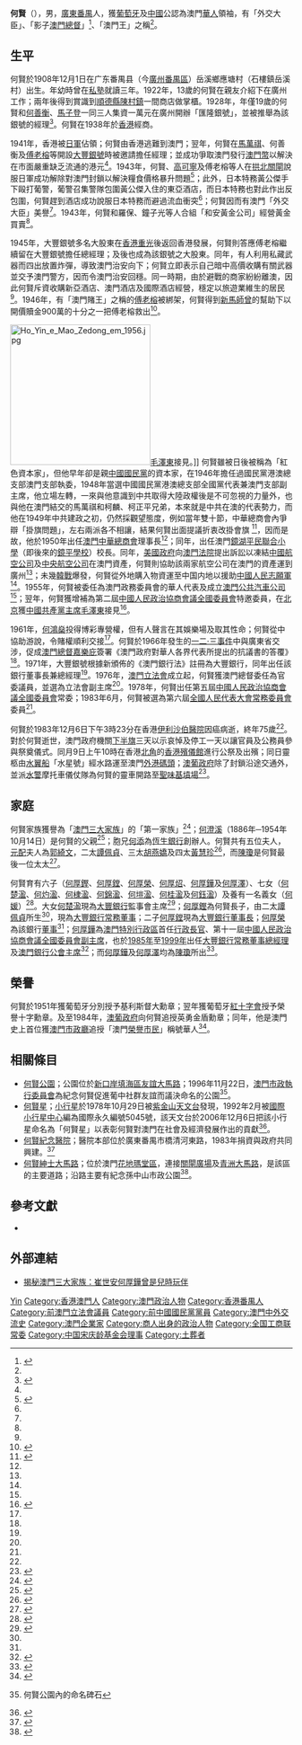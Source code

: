 {{Otheruses|何賢 (永樂進士)|other=[[明朝|明朝]][[永乐|永乐]]十年[[进士|进士]]、政治人物}}{{Infobox Biography
| subject_name   = 何賢<!--
| image_name = Comendador Ho Yin.jpg
| image_size  = 250px
| image_caption  = 何賢-->
| date_of_birth  = {{birth_date|1908|12|01}}
| place_of_birth = {{CHN-1889}}[[廣東|廣東]][[番禺区|番禺]][[石樓鎮|石樓鎮]]岳溪村
| date_of_death  = {{Death date and age|1983|12|06|1908|12|01}} 
| place_of_death = {{HKG-GBR}}[[伊利沙伯醫院|伊利沙伯醫院]]
| occupation = [[銀行家|銀行家]]、[[商人|商人]]
}}
'''何賢'''（{{bd|1908年|12月1日|1983年|12月6日|catIdx=H何}}），男，[[廣東|廣東]][[番禺縣|番禺]]人，獲[[葡萄牙|葡萄牙]]及[[中國|中國]]公認為澳門[[華人|華人]]領袖，有「外交大臣」、「影子[[澳門總督|澳門總督]]」<ref>{{zh-cn}}{{cite web |publisher=环球网 |date=2009年12月11日 |accessdate=2010年7月13日 |title=何贤：公认的“影子澳督”和“澳门王” |url=http://history.huanqiu.com/txt/2009-12/658218.html |deadurl=yes |archiveurl=https://web.archive.org/web/20130814001749/http://history.huanqiu.com/txt/2009-12/658218.html |archivedate=2013年8月14日 }}</ref>、「澳門王」之稱<ref name="WWP" />。

== 生平 ==
何賢於1908年12月1日在广东番禺县（今[[廣州|廣州]][[番禺區|番禺區]]）岳溪鄉應塘村（石樓鎮岳溪村）出生。年幼時曾在[[私塾|私塾]]就讀三年。1922年，13歲的何賢在親友介紹下在廣州工作；兩年後得到賞識到[[順德縣|順德縣]][[陈村镇_(佛山市)|陳村鎮]]一間商店做掌櫃。1928年，年僅19歲的何賢和[[何善衡|何善衡]]、[[馬子登|馬子登]]一同三人集資一萬元在廣州開辦「匯隆銀號」，並被推舉為該銀號的經理<ref name="TKP">{{zh-hant}}{{cite news|publisher=[[大公報|大公報]]|date=2009年12月4日|title=何賢──真正強人 寶劍不露鞘|url=http://www.takungpao.com/news/09/12/04/zuguo01-1181870.htm|deadurl=yes|archiveurl=https://archive.is/20130428033211/http://www.takungpao.com/news/09/12/04/zuguo01-1181870.htm|archivedate=2013年4月28日|accessdate=2010年7月13日}}</ref>。何賢在1938年於[[香港|香港]]經商。

1941年，香港被[[日軍|日軍]]佔領；何賢由香港逃難到澳門；翌年，何賢在[[馬萬祺|馬萬祺]]、何善衡及[[傅老榕|傅老榕]]等開設[[大豐銀行|大豐銀號]]時被邀請擔任經理；並成功爭取澳門發行[[澳門幣|澳門幣]]以解決在市面嚴重缺乏流通的港元<ref name="TKP" />。1943年，何賢、[[高可寧|高可寧]]及傅老榕等人在[[拱北|拱北]][[關閘|關閘]]說服日軍成功解除對澳門封鎖以解決糧食價格暴升問題<ref name="life">{{zh-hant}}{{cite news|publisher=[[大公報|大公報]]|date=2009年12月4日|title=何賢生平大事記|url=http://www.takungpao.com/news/09/12/04/GW-1181869.htm|deadurl=yes|archiveurl=https://web.archive.org/web/20100430200516/http://www.takungpao.com/news/09/12/04/GW-1181869.htm|archivedate=2010年4月30日|accessdate=2010年7月13日}}</ref>；此外，日本特務黃公傑手下毆打葡警，葡警召集警隊包圍黃公傑入住的東亞酒店，而日本特務也對此作出反包圍，何賢趕到酒店成功說服日本特務而避過流血衝突<ref name="life" />；何賢因而有澳門「外交大臣」美譽<ref name="TKP" />。1943年，何賢和羅保、鐘子光等人合組「和安黃金公司」經營黃金買賣<ref name="life" />。

1945年，大豐銀號多名大股東在[[香港重光|香港重光]]後返回香港發展，何賢則答應傅老榕繼續留在大豐銀號擔任總經理；及後也成為該銀號之大股東。同年，有人利用私藏武器而四出放置炸彈，導致澳門治安向下；何賢立即表示自己暗中高價收購有關武器並交予澳門警方，因而令澳門治安回穩。同一時期，由於避戰的商家紛紛離澳，因此何賢斥資收購新亞酒店、澳門酒店及國際酒店經營，穩定以旅遊業維生的居民<ref name="TKP" />。1946年，有「澳門賭王」之稱的[[傅老榕|傅老榕]]被綁架，何賢得到[[新馬師曾|新馬師曾]]的幫助下以開價贖金900萬的十分之一把傅老榕救出<ref name="TKPfd">{{zh-hant}}{{cite news|publisher=[[大公報|大公報]]|date=2009年12月4日|title=交游廣闊 智救傅老榕|url=http://www.takungpao.com/news/09/12/04/zuguo01-1181868.htm|deadurl=yes|archiveurl=https://archive.is/20130428032631/http://www.takungpao.com/news/09/12/04/zuguo01-1181868.htm|archivedate=2013年4月28日|accessdate=2010年7月13日}}</ref>。

[[File:Ho_Yin_e_Mao_Zedong_em_1956.jpg|250px]][[毛澤東|毛澤東]]接見。]]
何賢雖被日後被稱為「紅色資本家」，但他早年卻是親[[中國國民黨|中國國民黨]]的資本家，在1946年擔任過國民黨港澳總支部澳門支部執委，1948年當選中國國民黨港澳總支部全國黨代表兼澳門支部副主席，他立場左轉，一來與他意識到中共取得大陸政權後是不可忽視的力量外，也與他在澳門結交的馬萬祺和柯麟、柯正平兄弟，本來就是中共在澳的代表勢力，而他在1949年中共建政之初，仍然採觀望態度，例如當年雙十節，中華總商會內爭辯「掛旗問題」，左右兩派各不相讓，結果何賢出面提議折衷改掛會旗 <ref>{{zh-hant}}{{cite book|title=《[[轉型時澳門社團研究|轉型時澳門社團研究]]》|editor=婁勝華 |date=2004年9月 |publisher=廣東人民出版社 |isbn=7-218-04735-1 }}</ref>，因而是故，他於1950年出任[[澳門中華總商會|澳門中華總商會]]理事長<ref name="life" />；同年，出任澳門[[鏡湖平民聯合小學|鏡湖平民聯合小學]]（即後來的[[鏡平學校|鏡平學校]]）校長。同年，[[美國政府|美國政府]]向[[澳門法院|澳門法院]]提出訴訟以凍結[[中國航空公司|中國航空公司]]及[[中央航空公司|中央航空公司]]在澳門資產，何賢則協助該兩家航空公司在澳門的資產運到廣州<ref name="TKP" />；未幾[[韓戰|韓戰]]爆發，何賢從外地購入物資運至中国内地以援助[[中國人民志願軍|中國人民志願軍]]<ref name="TKP" />。1955年，何賢被委任為澳門政務委員會的華人代表及成立[[新福利巴士|澳門公共汽車公司]]<ref name="life" />；翌年，何賢獲增補為第二屆[[中國人民政治協商會議全國委員會|中國人民政治協商會議全國委員會]]特邀委員，在[[北京|北京]]獲[[中國共產黨中央委員會主席|中國共產黨主席]][[毛澤東|毛澤東]]接見<ref>{{zh-cn}}{{cite web |title=出席中国人民政治协商会议第二届全国委员会第二次全体会议委员名单 |publisher=[[人民網|人民網]] |accessdate=2009年12月4日 |url=http://www.people.com.cn/item/lianghui/zlhb/zx/2jie/newfiles/b1080.html |archive-date=2020年11月27日 |archive-url=https://web.archive.org/web/20201127180757/http://www.people.com.cn/item/lianghui/zlhb/zx/2jie/newfiles/b1080.html |dead-url=no }}</ref>。

1961年，[[何鴻燊|何鴻燊]]投得博彩專營權，但有人聲言在其娛樂場及取其性命；何賢從中協助游說，令賭權順利交接<ref name="TKPfd" />。何賢於1966年發生的[[一二·三事件|一二·三事件]]中與廣東省交涉，促成[[澳門總督|澳門總督]][[嘉樂庇|嘉樂庇]]簽署《澳門政府對華人各界代表所提出的抗議書的答覆》<ref name="TKP" />。1971年，大豐銀號根據新頒佈的《澳門銀行法》註冊為大豐銀行，同年出任該銀行董事長兼總經理<ref name="life" />。1976年，[[澳門立法會_(葡屬澳門)|澳門立法會]]成立起，何賢獲澳門總督委任為官委議員，並選為立法會副主席<ref name="life" />。1978年，何賢出任第五屆[[中國人民政治協商會議全國委員會|中國人民政治協商會議全國委員會]]常委；1983年6月，何賢被選為第六屆[[全國人民代表大會常務委員會|全國人民代表大會常務委員會]]委員<ref name="life" />。

何賢於1983年12月6日下午3時23分在香港[[伊利沙伯醫院|伊利沙伯醫院]]因癌病逝，終年75歲<ref name="TKPfd" />。對於何賢逝世，澳門政府機關[[下半旗|下半旗]]三天以示哀悼及停工一天以讓官員及公務員參與祭奠儀式。同月9日上午10時在香港[[北角|北角]]的[[香港殯儀館|香港殯儀館]]進行公祭及出殯；同日靈柩由[[波音929|水翼船]]「水星號」經水路運至澳門[[外港碼頭|外港碼頭]]；[[澳葡政府|澳葡政府]]除了封鎖沿途交通外，並派[[水警|水警]]摩托車儀仗隊為何賢的靈車開路至[[聖味基墳場|聖味基墳場]]<ref>{{zh-cn}}{{cite web | url=http://www.eduzhai.net/wenxue/zj/zgxd/hhhj/062.htm | title=62、人杰辞世备哀荣 | publisher=中國教育文摘 | accessdate=2010年7月13日 | deadurl=yes | archiveurl=https://archive.is/20120730193401/http://www.eduzhai.net/wenxue/zj/zgxd/hhhj/062.htm | archivedate=2012年7月30日 }}</ref>。

== 家庭 ==
何賢家族獲譽為「[[澳門三大家族|澳門三大家族]]」的「第一家族」<ref name="WWP">{{zh-hant}}{{cite news|publisher=[[文汇报_(香港)|文匯報]] |date=2010年3月14日 |title=出身澳門望族 成就濠江傳奇 |url= }}</ref>；[[何澄溪|何澄溪]]（1886年─1954年10月14日）是何賢的父親<ref>{{zh-hant}}{{cite web|url=http://www.oceanshores.com.hk/phase2/ke099.html|title=聖公會基孝中學|publisher=維景灣畔|accessdate=2010年7月13日|deadurl=yes|archiveurl=https://archive.is/20010418014433/http://www.oceanshores.com.hk/phase2/ke099.html|archivedate=2001年4月18日}}</ref>；胞兄[[何添|何添]]為[[恆生銀行|恆生銀行]]創辦人。何賢共有五位夫人，[[元配|元配]]夫人為[[郭綺文|郭綺文]]，二太[[譚佩貞|譚佩貞]]、三太[[胡燕嬌|胡燕嬌]]及四太[[黃慧珍|黃慧珍]]<ref>{{zh-cn}}{{cite news |publisher=[[大地|大地]] |date=2000年2月 |issue=98 |title=澳门第一家族——“澳门王”何贤 |url=http://www.people.com.cn/dadi/200002/20000201012015.html |accessdate=2010-07-13 |archive-date=2020-04-02 |archive-url=https://web.archive.org/web/20200402053002/http://www.people.com.cn/dadi/200002/20000201012015.html |dead-url=no }}</ref>，而[[陳瓊|陳瓊]]是何賢最後一位太太<ref>{{zh-hant}}{{cite book|title=《[[澳門百科全書|澳門百科全書]]》|editor=[[吳志良|吳志良]]、[[楊允中|楊允中]] |date=[[1999年|1999年]]11月 |publisher=[[澳門基金會|澳門基金會]] |isbn=972-658-078-1 |chapter=[[何陳瓊|何陳瓊]] }}</ref>。

何賢育有六子（[[何厚鏗|何厚鏗]]、[[何厚鏜|何厚鏜]]、[[何厚榮|何厚榮]]、[[何厚炤|何厚炤]]、[[何厚鏵|何厚鏵]]及[[何厚澤|何厚澤]]）、七女（[[何楚溋|何楚溋]]、[[何灼溋|何灼溋]]、[[何棣溋|何棣溋]]、[[何錦溋|何錦溋]]、[[何塏溋|何塏溋]]、[[何桂溋|何桂溋]]及[[何鈺溋|何鈺溋]]）及養有一名義女（[[何媛|何媛]]）<ref>{{zh-hant}}{{cite news|publisher=[[澳門日報|澳門日報]] | title=（廣告）|date=2007年5月2日 |page=A9}}</ref>。大女[[何楚溋|何楚溋]]現為[[大豐銀行|大豐銀行]]監事會主席<ref name="BTF">{{zh-hant}}{{cite web |title=董、監事會及行長室成員名單 |publisher=[[大豐銀行|大豐銀行]] |accessdate=2010年7月13日 |url=http://www.taifungbank.com/big5/secr/tfb_corinfo.html |deadurl=yes |archiveurl=https://web.archive.org/web/20100810150526/http://www.taifungbank.com/big5/secr/tfb_corinfo.html |archivedate=2010年8月10日 }}</ref>；[[何厚鏗|何厚鏗]]為何賢長子，由二太[[譚佩貞|譚佩貞]]所生<ref name="familia" />，現為[[大豐銀行|大豐銀行]][[常務董事|常務董事]]；二子[[何厚鏜|何厚鏜]]現為[[大豐銀行|大豐銀行]][[董事長|董事長]]；[[何厚榮|何厚榮]]為該銀行[[董事|董事]]<ref name="BTF" />；[[何厚鏵|何厚鏵]]為[[澳門特別行政區|澳門特別行政區]]首任[[澳門特別行政區行政長官|行政長官]]、第十一屆[[中國人民政治協商會議全國委員會副主席|中國人民政治協商會議全國委員會副主席]]，也於[[1985年|1985年]]至[[1999年|1999年]]出任[[大豐銀行|大豐銀行]][[常務董事總經理|常務董事總經理]]及[[澳門銀行公會|澳門銀行公會]][[主席|主席]]<ref>{{zh-hant}}{{cite web |title=本行歷史 |publisher=[[大豐銀行|大豐銀行]] |accessdate=2010-07-13 |url=http://www.taifungbank.com/big5/secr/tfb_history.html |deadurl=yes |archiveurl=https://web.archive.org/web/20100212204558/http://www.taifungbank.com/big5/secr/tfb_history.html |archivedate=2010-02-12 }}</ref>；而[[何厚鏵|何厚鏵]]及[[何厚澤|何厚澤]]均為[[陳瓊|陳瓊]]所出<ref name="familia">{{zh-hant}}{{cite news |publisher=人民網 |date=2004-12-03|title=何厚鏵：富家公子初戰江湖 |url=http://www.people.com.cn/GB/shizheng/8198/41508/3031555.html |accessdate=2010年7月13日 |archive-date=2020年4月2日 |archive-url=https://web.archive.org/web/20200402053029/http://www.people.com.cn/GB/shizheng/8198/41508/3031555.html |dead-url=no }}</ref>。

== 榮譽 ==
何賢於1951年獲葡萄牙分別授予基利斯督大勳章；翌年獲葡萄牙[[紅十字會|紅十字會]]授予榮譽十字勳章。及至1984年，[[澳葡政府|澳葡政府]]向何賢追授英勇金盾勳章；同年，他是澳門史上首位獲[[澳門市政廳|澳門市政廳]]追授「澳門[[榮譽市民|榮譽市民]]」稱號華人<ref>{{zh-hant}}{{cite web |url=http://www.safp.gov.mo/download/magazine/20041119%E4%B8%8B%E5%8D%88051803661-688.pdf |title=澳門法團主義體制的特徵 |publisher=行政暨公職局 |accessdate=2010年7月13日 }}{{dead link|date=2017年11月 |bot=InternetArchiveBot |fix-attempted=yes }}</ref>。

==相關條目==
* [[何賢公園|何賢公園]]；公園位於[[新口岸填海區|新口岸填海區]][[友誼大馬路|友誼大馬路]]；1996年11月22日，[[澳門市政廳|澳門市政執行委員會]]為紀念何賢促進葡中社群友誼而議決命名的公園<ref>{{zh-hant}}{{pt}}何賢公園內的命名碑石</ref>。
* [[小行星5045|何賢星]]；[[小行星|小行星]]於1978年10月29日被[[紫金山天文台|紫金山天文台]]發現，1992年2月被[[國際小行星中心|國際小行星中心]]編為國際永久編號5045號，該天文台於2006年12月6日把該小行星命名為「何賢星」以表彰何賢對澳門在社會及經濟發展作出的貢獻<ref>{{zh-cn}}{{cite news |publisher=[[人民網|人民網]] |date=2006年12月6日 |title=何賢星命名儀式今舉行 |url=http://hm.people.com.cn/GB/42273/5134955.html |accessdate=2009年7月26日 |archive-date=2020年4月2日 |archive-url=https://web.archive.org/web/20200402053030/http://hm.people.com.cn/GB/42273/5134955.html |dead-url=no }}</ref>。
* [[何賢紀念醫院|何賢紀念醫院]]；醫院本部位於廣東番禺市橋清河東路，1983年捐資與政府共同興建。<ref>{{zh-cn}}{{cite web|url=http://hxjnyy.com/yygk/index_14.aspx|title=何賢紀念醫院|publisher=何賢紀念醫院|accessdate=2016年12月10日|archive-date=2020年4月2日|archive-url=https://web.archive.org/web/20200402053036/http://hxjnyy.com/yygk/index_14.aspx|dead-url=no}}</ref>
* [[何賢紳士大馬路|何賢紳士大馬路]]；位於澳門[[花地瑪堂區|花地瑪堂區]]，連接[[關閘廣場|關閘廣場]]及[[青洲大馬路|青洲大馬路]]，是該區的主要道路；沿路主要有紀念孫中山市政公園<ref>{{zh-hant}}{{cite book|title=《澳門百科全書》 |editor=吳志良、楊允中 |origyear=1999年11月|edition=2005年修訂版 |publisher=[[澳門基金會|澳門基金會]] |isbn=99937-1-032-6 |chapter=何賢紳士大馬路 |pages=161}}</ref>。

== 參考文獻 ==
{{reflist|2}}
<div class="references-small">
<references></references>
* {{zh-hant}} {{cite book|author=關振東 |coauthors=陳樹榮 |title=何賢傳 |year=1999 |publisher=澳門出版社 |location=澳門 |isbn=972-97681-9-6 }}
</div>

== 外部連結 ==
* {{zh-hant}} [https://web.archive.org/web/20130814001749/http://history.huanqiu.com/txt/2009-12/658218.html 揭秘澳門三大家族：崔世安何厚鏵曾是兒時玩伴]

{{Navboxes 
| title  = 何贤在[[中华全国工商业联合会|中华全国工商业联合会]]的职务
| list1  =
{{中华全国工商业联合会第四届执行委员会}}
{{中华全国工商业联合会第五届执行委员会}}
}}
{{Navboxes 
| title  = 何贤在[[中国宋庆龄基金会|中国宋庆龄基金会]]的职务
| list1  =
{{宋庆龄基金会第一届理事会}}
}}
{{Authority control}}
{{DEFAULTSORT:Ho}}
[[Category:何姓|Yin]]
[[Category:香港澳門人|Category:香港澳門人]]
[[Category:澳門政治人物|Category:澳門政治人物]]
[[Category:香港番禺人|Category:香港番禺人]]
[[Category:前澳門立法會議員|Category:前澳門立法會議員]]
[[Category:前中國國民黨黨員|Category:前中國國民黨黨員]]
[[Category:澳門中外交流史|Category:澳門中外交流史]]
[[Category:澳門企業家|Category:澳門企業家]]
[[Category:商人出身的政治人物|Category:商人出身的政治人物]]
[[Category:全国工商联常委|Category:全国工商联常委]]
[[Category:中国宋庆龄基金会理事|Category:中国宋庆龄基金会理事]]
[[Category:土葬者|Category:土葬者]]